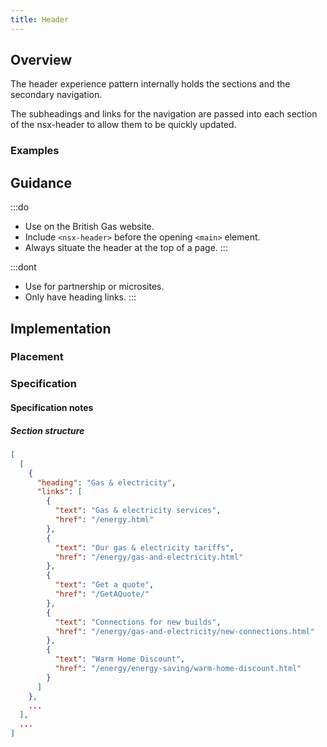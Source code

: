 ```yaml
---
title: Header
---
```




## Overview

<CompDetails name={componentName} />

The header experience pattern internally holds the sections and the secondary navigation.

The subheadings and links for the navigation are passed into each section of the nsx-header to allow them to be quickly updated.

### Examples

<Tabs>
  <TabItem label="Standard">
    <ExampleViewer type="standard" />
  </TabItem>
  <TabItem label="without Secondary banner">
    <ExampleViewer type="standard-without-secondary-banner" />
  </TabItem>
  <TabItem label="without Menu banner">
    <ExampleViewer type="standard-without-menu-banner" />
  </TabItem>
  <TabItem label="without Quicklinks">
    <ExampleViewer type="standard-without-quick-links" />
  </TabItem>
  <TabItem label="with dynamic links">
    <ExampleViewer type="standard-dynamic-links" />
  </TabItem>
</Tabs>

## Guidance

:::do
- Use on the British Gas website.
- Include `<nsx-header>` before the opening `<main>` element.
- Always situate the header at the top of a page.
:::

:::dont
- Use for partnership or microsites.
- Only have heading links.
:::

## Implementation

### Placement

<Placement name={componentName} />

### Specification

<Specification name={componentName} />

#### Specification notes

##### Section structure

```json
[
  [
    {
      "heading": "Gas & electricity",
      "links": [
        {
          "text": "Gas & electricity services",
          "href": "/energy.html"
        },
        {
          "text": "Our gas & electricity tariffs",
          "href": "/energy/gas-and-electricity.html"
        },
        {
          "text": "Get a quote",
          "href": "/GetAQuote/"
        },
        {
          "text": "Connections for new builds",
          "href": "/energy/gas-and-electricity/new-connections.html"
        },
        {
          "text": "Warm Home Discount",
          "href": "/energy/energy-saving/warm-home-discount.html"
        }
      ]
    },
    ...
  ],
  ...
]
```

